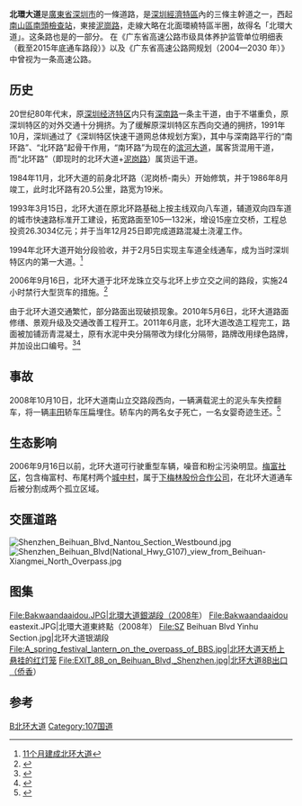 {{Infobox China Road
|路牌类型=Shenzhen
|中文道路名称=北环大道
|道路英文名=Beihuan Blvd
|图片=File:20201111 Beihuan Blvd. in Shenzhen.jpg
|图片说明=北环大道福田梅林段
|道路方向=WE
|道路属性=快速干道
|道路总长度=20.84
|车速限制=
|行车线数量=双向8车道
|所在地区=[[深圳市|深圳市]]
|起点=[[北环宝安立交|北环宝安立交]]
|终点=[[北环上步立交|北环上步立交]]
|道路命名日期=
|命名缘由=在北面環繞深圳特區半圈
|道路旧名=
|道路动工日期=1993年3月15日
|通车日期=1994年2月5日
|路段主要建筑=
|part_of={{中國國道名|107}}
}}

'''北環大道'''是[[廣東省|廣東省]][[深圳市|深圳市]]的一條道路，是[[深圳經濟特區|深圳經濟特區]]內的三條主幹道之一，西起[[南山區_(深圳市)|南山區]][[深圳經濟特區#管制措施|南頭檢查站]]，東接[[泥崗路|泥崗路]]，走線大略在北面環繞特區半圈，故得名「北環大道」。这条路也是{{中国国道名|107}}的一部分。
在《广东省高速公路市级具体养护监管单位明细表（截至2015年底通车路段）》以及《广东省高速公路网规划（2004—2030 年）》中曾视为一条高速公路。

==历史==
20世纪80年代末，原[[深圳经济特区|深圳经济特区]]内只有[[深南路|深南路]]一条主干道，由于不堪重负，原深圳特区的对外交通十分拥挤。为了缓解原深圳特区东西向交通的拥挤，1991年10月，深圳通过了《深圳特区快速干道网总体规划方案》，其中与深南路平行的“南环路”、“北环路”起骨干作用，“南环路”为现在的[[滨河大道|滨河大道]]，属客货混用干道，而“北环路”（即现时的北环大道+[[泥岗路|泥岗路]]）属货运干道。

1984年11月，北环大道的前身北环路（泥岗桥-南头）开始修筑，并于1986年8月竣工，此时北环路有20.5公里，路宽为19米。

1993年3月15日，北环大道在原北环路基础上按主线双向八车道，辅道双向四车道的城市快速路标准开工建设，拓宽路面至105—132米，增设15座立交桥，工程总投资26.3034亿元；并于当年12月25日即完成道路混凝土浇灌工作。

1994年北环大道开始分段验收，并于2月5日实现主车道全线通车，成为当时深圳特区内的第一大道。<ref>[http://sztqb.sznews.com/html/2010-02/05/content_958240.htm 11个月建成北环大道]{{dead link|date=2018年5月 |bot=InternetArchiveBot |fix-attempted=yes }}</ref>

2006年9月16日，北环大道于北环龙珠立交与北环上步立交之间的路段，实施24小时禁行大型货车的措施。<ref>{{Cite web |url=http://paper.sznews.com/szwb/20060822/ca2422530.htm |title=9月16日起 北环大道皇岗路禁行大货车 |accessdate=2015-02-28 |archive-date=2015-04-02 |archive-url=https://web.archive.org/web/20150402144951/http://paper.sznews.com/szwb/20060822/ca2422530.htm |dead-url=no }}</ref>

由于北环大道交通繁忙，部分路面出现破损现象。2010年5月6日，北环大道路面修缮、景观升级及交通改善工程开工。2011年6月底，北环大道改造工程完工，路面被加铺沥青混凝土，原有水泥中央分隔带改为绿化分隔带，路牌改用绿色路牌，并加设出口编号。<ref>{{Cite web |url=http://focus.szonline.net/Channel/201501/28/949875_1.shtm |title=北环大道已“不北” 更名是否有必要？ |accessdate=2015-02-28 |archive-date=2015-07-21 |archive-url=https://web.archive.org/web/20150721014526/http://focus.szonline.net/Channel/201501/28/949875_1.shtm |dead-url=no }}</ref><ref>{{Cite web |url=http://sz.bendibao.com/news/2011224/284958.htm |title=北环道路指示牌颜色蓝变绿 |access-date=2015-02-28 |archive-url=https://web.archive.org/web/20150402153943/http://sz.bendibao.com/news/2011224/284958.htm |archive-date=2015-04-02 |dead-url=no }}</ref>

==事故==
2008年10月10日，北环大道南山立交路段西向，一辆满载泥土的泥头车失控翻车，将一辆[[丰田|丰田]]轿车压扁埋住。轿车内的两名女子死亡，一名女婴奇迹生还。<ref>{{Cite web |url=http://news.sina.com.cn/o/2008-10-12/025414560735s.shtml |title=泥头车侧翻压扁轿车 母亲拼死护下女婴 |access-date=2015-02-28 |archive-url=https://web.archive.org/web/20160304223344/http://news.sina.com.cn/o/2008-10-12/025414560735s.shtml |archive-date=2016-03-04 |dead-url=no }}</ref>

==生态影响==
2006年9月16日以前，北环大道可行驶重型车辆，噪音和粉尘污染明显。[[梅富社区|梅富社区]]，包含梅富村、布尾村两个[[城中村|城中村]]，属于[[下梅林股份合作公司|下梅林股份合作公司]]，在北环大道通车后被分割成两个孤立区域。

==交匯道路==
[[File:Shenzhen_Beihuan_Blvd_Nantou_Section_Westbound.jpg|thumb]]
[[File:Shenzhen_Beihuan_Blvd(National_Hwy_G107)_view_from_Beihuan-Xiangmei_North_Overpass.jpg|thumb]]
{{Start expwy exit box|place=1}}
{{Expwy exit item|place=[[深圳市|深圳市]][[南山区_(深圳市)|南山區]]|place rows=9|index=1A、B|type=EH|name=北环宝安立交|dist start=|road connection=[[宝安大道|宝安大道]]、[[月亮灣大道|月亮灣大道]]}}
{{Expwy exit item|index=2A、B|type=E|name=深南北环立交|dist start=|road connection=[[深南大道|深南大道]]、{{中国国道名|107|[[广深公路|广深公路]]}}|comment=}}
{{Expwy exit item|index=3A、B|type=E|name=北环南山立交|dist start=|road connection=[[南山大道|南山大道]]|comment=}}
{{Expwy exit item|index=4A、B|type=E|name=北环南海立交|dist start=|road connection=[[南海大道|南海大道]]|comment=}}
{{Expwy exit item|index=5|type=E|name=科苑路出口|dist start=|road connection=[[科苑路|科苑路]]|comment=}}
{{Expwy exit item|index=6|type=E|name=北环沙河西立交|dist start=|road connection=[[沙河西路|沙河西路]]|comment=}}
{{Expwy exit item|index=7|type=E|name=北环沙河东立交|dist start=|road connection=[[沙河东路|沙河东路]]|comment=}}
{{Expwy exit item|index=8A、B|type=E|name=北环侨香立交|dist start=|road connection=[[侨香路|侨香路]]|comment=}}
{{Expwy exit item|index=9、10A、10B|type=E|name=北环龙珠立交|dist start=|road connection=[[南坪快速路|南坪快速路]]、[[龙珠大道|龙珠大道]]|comment=}}
{{Expwy exit item|place=[[深圳市|深圳市]][[福田區|福田區]]|place rows=7|index=12A、B|type=E|name=北环香蜜立交|dist start=|road connection=[[香蜜湖路|香蜜湖路]] [[福龙路|福龙路]]|comment=}}
{{Expwy exit item|index=13A、B|type=E|name=北环香梅立交|dist start=|road connection=[[香梅路|香梅路]]|comment=}}
{{Expwy exit item|index=14A、B|type=E|name=北环新洲立交|dist start=|road connection=[[新洲路|新洲路]]|comment=}}
{{Expwy exit item|index=15A、B|type=E|name=北环彩田立交|dist start=|road connection=[[彩田路|彩田路]]|comment=}}
{{Expwy exit item|index=16A、B|type=E|name=北环皇岗立交|dist start=|road connection=[[皇岗路|皇岗路]]<br>梅观路|comment=}}
{{Expwy exit item|index=17A、B|type=E|name=银湖立交|dist start=|road connection=[[银湖路|银湖路]]<br>[[坂银通道|坂银通道]]|comment=[[File:Aiga_bus_inv.svg|20px]][[深圳汽车站|深圳汽车站]]}}
{{Expwy exit item|index=18A、B|type=E|name=北环上步立交|dist start=|road connection=[[上步路|上步路]] <br>{{中国国道名|107|[[泥岗路|泥岗路]]}}<br>[[坂银通道|坂银通道]]|comment=}}
{{End expwy exit box|place=1}}

==图集==

<gallery>
File:Bakwaandaaidou.JPG|北環大道銀湖段（2008年）
File:Bakwaandaaidou eastexit.JPG|北環大道東終點（2008年）
File:SZ Beihuan Blvd Yinhu Section.jpg|北环大道银湖段
File:A_spring_festival_lantern_on_the_overpass_of_BBS.jpg|北环大道天桥上悬挂的红灯笼
File:EXIT_8B_on_Beihuan_Blvd,_Shenzhen.jpg|北环大道8B出口（侨香）

</gallery>

==参考==
{{reflist}}

{{深圳市主要道路}}
{{深圳}}
[[Category:深圳道路|B北环大道]]
[[Category:107国道|Category:107国道]]